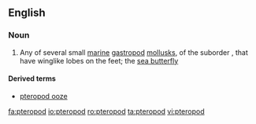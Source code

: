 ==English==

===Noun===
{{en-noun}}

# Any of several small [[marine]] [[gastropod]] [[mollusk]]s, of the suborder ''{{taxlink|Thecosomata|suborder|noshow=1}}'', that have winglike lobes on the feet; the [[sea butterfly]]


====Derived terms====
*[[pteropod ooze]]

[[fa:pteropod]]
[[io:pteropod]]
[[ro:pteropod]]
[[ta:pteropod]]
[[vi:pteropod]]